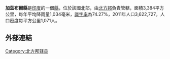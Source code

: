 '''加茲布爾縣'''是[[印度|印度]]的一個[[縣|縣]]，位於該國北部，由[[北方邦|北方邦]]負責管轄，面積3,384平方公里，每年平均降雨量1,034毫米，[[識字率|識字率]]為74.27%，2011年人口3,622,727，人口密度每平方公里1,071人。

==外部連結==
{{official website|http://ghazipur.nic.in/}}

{{coord|25.583223|N|83.580862|E|type:adm3rd_source:itwiki|display=title}}

{{Authority control}}
{{北方邦行政区划小作品}}
[[Category:北方邦辖县|Category:北方邦辖县]]